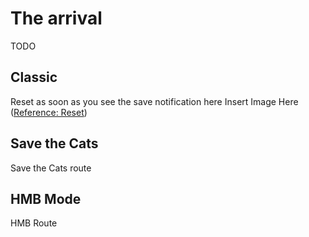 
# The arrival
<Callout>
  TODO
</Callout>

## Classic

Reset as soon as you see the save notification here Insert Image Here ([Reference: Reset](/Techniques/Reset))

## Save the Cats

Save the Cats route

## HMB Mode

HMB Route
